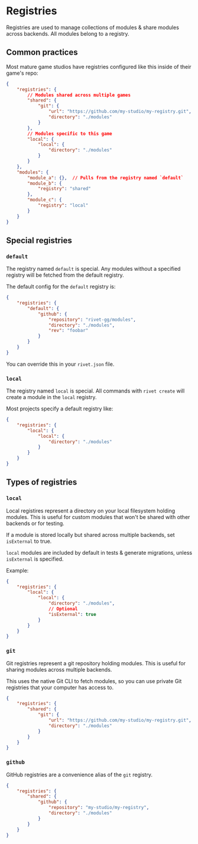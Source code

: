 # Registries

Registries are used to manage collections of modules & share modules across backends.  All modules belong to a registry.

## Common practices

Most mature game studios have registries configured like this inside of their game's repo:

```json {{"file": "rivet.json"}}
{
	"registries": {
    	// Modules shared across multiple games
		"shared": {
			"git": {
				"url": "https://github.com/my-studio/my-registry.git",
				"directory": "./modules"
			}
		},
    	// Modules specific to this game
		"local": {
			"local": {
				"directory": "./modules"
			}
		}
	},
	"modules": {
		"module_a": {},  // Pulls from the registry named `default`
		"module_b": {
			"registry": "shared"
		},
		"module_c": {
			"registry": "local"
		}
	}
}
```

## Special registries

### `default`

The registry named `default` is special. Any modules without a specified registry will be fetched from the default registry.

The default config for the `default` registry is:

```json {{"file": "rivet.json"}}
{
	"registries": {
		"default": {
			"github": {
        		"repository": "rivet-gg/modules",
				"directory": "./modules",
				"rev": "foobar"
			}
		}
	}
}
```

You can override this in your `rivet.json` file.

### `local`

The registry named `local` is special. All commands with `rivet create` will create a module in the `local` registry.

Most projects specify a default registry like:

```json {{"file":"rivet.json"}}
{
	"registries": {
		"local": {
			"local": {
				"directory": "./modules"
			}
		}
	}
}
```

## Types of registries

### `local`

Local registires represent a directory on your local filesystem holding modules. This is useful for custom modules that won't be shared with other backends or for testing.

If a module is stored locally but shared across multiple backends, set `isExternal` to true.

`local` modules are included by default in tests & generate migrations, unless `isExternal` is specified.

Example:

```json {{"file": "rivet.json"}}
{
	"registries": {
		"local": {
			"local": {
				"directory": "./modules",
        		// Optional
				"isExternal": true
			}
		}
	}
}
```

### `git`

Git registries represent a git repository holding modules. This is useful for sharing modules across multiple backends.

This uses the native Git CLI to fetch modules, so you can use private Git registries that your computer has access to.

```json {{"file": "rivet.json"}}
{
	"registries": {
		"shared": {
			"git": {
				"url": "https://github.com/my-studio/my-registry.git",
				"directory": "./modules"
			}
		}
	}
}
```

### `github`

GitHub registries are a convenience alias of the `git` registry.

```json {{"file": "rivet.json"}}
{
	"registries": {
		"shared": {
			"github": {
				"repository": "my-studio/my-registry",
				"directory": "./modules"
			}
		}
	}
}
```
